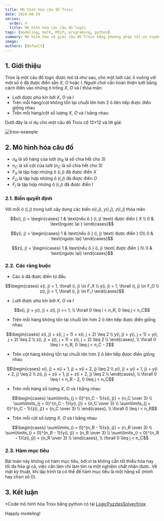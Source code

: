 ```yaml
---
title: Mô hình hóa câu đố Troix
date: 2024-08-29
series:
  order: 4
  title: Mô hình hóa các câu đố logic
tags: [modeling, math, MILP, programing, python]
summary: Mô hình hóa và giải câu đố Troix bằng phương pháp tối ưu tuyến tính hỗn hợp nguyên.
image:
authors: [default]
---
```



## 1. Giới thiệu

Troix là một câu đố logic được mô tả như sau, cho một lưới các ô vuông với một số ô đã được điền sẵn
$X$, $O$ hoặc $I$. Người chơi cần hoàn thiện lưới bằng cách điền vào những ô trống $X$, $O$ và $I$ thỏa mãn:
- Lưới được phủ kín bởi $X$, $O$ và $I$
- Trên mỗi hàng/cột không tồn tại chuỗi lớn hơn 2 ô liên tiếp được điền giống nhau
- Trên mỗi hàng/cột số lượng $X$, $O$ và $I$ bằng nhau

Dưới đây là ví dụ cho một câu đố Troix cỡ 12×12 và lời giải

![triox-example](/posts/Troix.png)

## 2. Mô hình hóa câu đố

- $n_R$ là số hàng của lưới ($n_R$ là số chia hết cho 3)
- $n_C$ là số cột của lưới ($n_C$  là số chia hết cho 3)
- $F_X$ là tập hợp những ô $(i, j)$ đã được điền $X$
- $F_O$ là tập hợp những ô $(i, j)$ đã được điền $O$
- $F_I$ là tập hợp những ô $(i, j)$ đã được điền $I$

### 2.1. Biến quyết định
Với mỗi ô $(i, j)$ trong lưới xây dựng các biến $x(i, j)$, $y(i, j)$, $z(i, j)$ thỏa mãn
```math
x(i, j) = \begin{cases}
  1 & \text{nếu ô } (i, j) \text{ được điền } X \\
  0 & \text{ngược lại }
\end{cases}
```

```math
y(i, j) = \begin{cases}
  1 & \text{nếu ô } (i, j) \text{ được điền } O\\
  0 & \text{ngược lại}
\end{cases}
```

```math
z(i, j) = \begin{cases}
  1 & \text{nếu ô } (i, j) \text{ được điền } I\\
  0 & \text{ngược lại}
\end{cases}
```

### 2.2. Các ràng buộc

- Các ô đã được điền từ đầu
```math
\begin{cases}
  x(i, j) = 1, \forall (i, j) \in F_X \\
  y(i, j) = 1, \forall (i, j) \in F_O \\
  z(i, j) = 1, \forall (i, j) \in F_I
\end{cases}
```

- Lưới được phủ kín bới $X$, $O$ và $I$
```math
x(i, j) + y(i, j) + z(i, j) == 1, \\ \forall 0 \leq i < n_R, 0 \leq j < n_C
```

- Trên mỗi hàng không tồn tại chuỗi lớn hơn 2 ô liên tiếp được điền giống nhau
```math
\begin{cases}
  x(i, j) + x(i, j + 1) + x(i, j + 2) \leq 2 \\
  y(i, j) + y(i, j + 1) + y(i, j + 2) \leq 2 \\
  z(i, j) + z(i, j + 1) + z(i, j + 2) \leq 2 \\
\end{cases}, \\ \forall 0 \leq i < n_R, 0 \leq j < n_C - 2
```

- Trên cột hàng không tồn tại chuỗi lớn hơn 2 ô liên tiếp được điền giống nhau
```math
\begin{cases}
  x(i, j) + x(i + 1, j) + x(i + 2, j) \leq 2 \\
  y(i, j) + y(i + 1, j) + y(i + 2, j) \leq 2 \\
  z(i, j) + z(i + 1, j) + z(i + 2, j) \leq 2 \\
\end{cases}, \\ \forall 0 \leq i < n_R - 2, 0 \leq j < n_C
```

- Trên mỗi hàng số lượng $X$, $O$ và $I$ bằng nhau
```math
\begin{cases}
  \sum\limits_{j = 0}^{n_C - 1}{x(i, j)} = {n_C \over 3} \\
  \sum\limits_{j = 0}^{n_C - 1}{y(i, j)} = {n_C \over 3} \\
  \sum\limits_{j = 0}^{n_C - 1}{z(i, j)} = {n_C \over 3} \\
\end{cases}, \\ \forall 0 \leq i < n_R
```

- Trên mỗi cột số lượng $X$, $O$ và $I$ bằng nhau
```math
\begin{cases}
  \sum\limits_{i = 0}^{n_R - 1}{x(i, j)} = {n_R \over 3} \\
  \sum\limits_{i = 0}^{n_R - 1}{y(i, j)} = {n_R \over 3} \\
  \sum\limits_{i = 0}^{n_R - 1}{z(i, j)} = {n_R \over 3} \\
\end{cases}, \\ \forall 0 \leq j < n_C
```

### 2.3. Hàm mục tiêu

Bài toán này không có hàm mục tiêu, bởi vì ta không cần tối thiểu hóa hay tối đa hóa gì cả, việc
cần làm chỉ làm tìm ra một nghiệm chất nhận được. Về mặt kỹ thuật, khi lập trình ta có thể để hàm
mục tiêu là một hằng số (mình hay chọn số 0).

## 3. Kết luận

*Code mô hình hóa Troix bằng python có tại [LogicPuzzlesSolver/triox](https://github.com/Tung-hehe/LogicPuzzlesSolver/blob/main/src/puzzles/troix.py)

Happly modeling! <Twemoji emoji="clinking-beer-mugs" />
